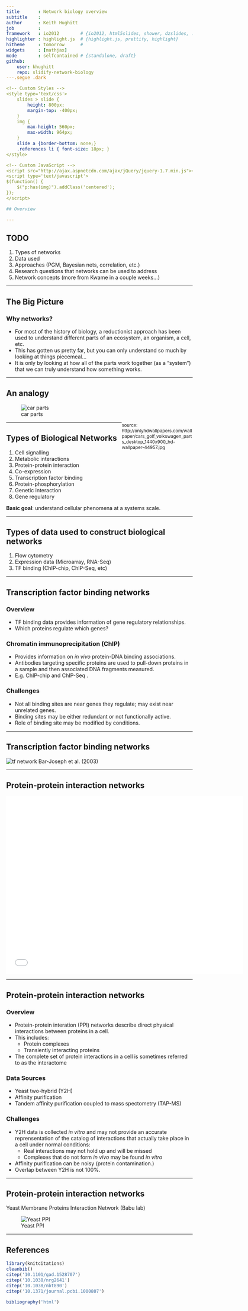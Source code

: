 ```yaml
---
title       : Network biology overview
subtitle    : 
author      : Keith Hughitt
job         : 
framework   : io2012        # {io2012, html5slides, shower, dzslides, ...}
highlighter : highlight.js  # {highlight.js, prettify, highlight}
hitheme     : tomorrow      # 
widgets     : [mathjax]
mode        : selfcontained # {standalone, draft}
github:
    user: khughitt
    repo: slidify-network-biology
---.segue .dark

<!-- Custom Styles -->
<style type='text/css'>
    slides > slide {
        height: 800px;
        margin-top: -400px;
    }
    img {
        max-height: 560px;
        max-width: 964px;
    }
    slide a {border-bottom: none;}
    .references li { font-size: 18px; }
</style>

<!-- Custom JavaScript -->
<script src="http://ajax.aspnetcdn.com/ajax/jQuery/jquery-1.7.min.js"></script>
<script type='text/javascript'>
$(function() {
    $("p:has(img)").addClass('centered');
});
</script>

## Overview

---
```


## TODO

1. Types of networks
2. Data used
3. Approaches (PGM, Bayesian nets, correlation, etc.)
4. Research questions that networks can be used to address
5. Network concepts (more from Kwame in a couple weeks...)

---

## The Big Picture

### Why networks?

- For most of the history of biology, a reductionist approach has been used to
  understand different parts of an ecosystem, an organism, a cell, etc.
- This has gotten us pretty far, but you can only understand so much by looking
  at things piecemeal...
- It is only by looking at how all of the parts work together (as a "system")
  that we can truly understand how something works.

---

## An analogy

![car parts](assets/img/cars_golf_volkswagen_parts_desktop_1440x900_hd-wallpaper-44957.jpg)
<div style='float: right; width: 38%; font-size: 12px;'>source: http://onlyhdwallpapers.com/wallpaper/cars_golf_volkswagen_parts_desktop_1440x900_hd-wallpaper-44957.jpg</div>

---

## Types of Biological Networks

1. Cell signalling
2. Metabolic interactions
3. Protein-protein interaction
4. Co-expression
5. Transcription factor binding
6. Protein-phosphorylation
7. Genetic interaction
8. Gene regulatory

**Basic goal**: understand cellular phenomena at a systems scale.

---

## Types of data used to construct biological networks

1. Flow cytometry
2. Expression data (Microarray, RNA-Seq)
3. TF binding (ChIP-chip, ChIP-Seq, etc)

---

## Transcription factor binding networks

### Overview

- TF binding data provides information of gene <span class='red'>regulatory 
  relationships.</span>
- Which proteins regulate which genes?

### Chromatin immunoprecipitation (ChIP)

- Provides information on *in vivo* protein-DNA binding associations.
- Antibodies targeting specific proteins are used to pull-down proteins in
  a sample and then associated DNA fragments measured.
- E.g. <span class='blue'>ChIP-chip</span> and <span class='blue'>ChIP-Seq
  </span>.

### Challenges

- Not all binding sites are near genes they regulate; may exist near unrelated
  genes.
- Binding sites may be either redundant or not functionally active.
- Role of binding site may be modified by conditions.

---

## Transcription factor binding networks

![tf network](assets/img/nbt890-F1.gif)
<span class='caption'>Bar-Joseph et al. (2003)</span>

---

## Protein-protein interaction networks

<iframe width="640" height="480" src="//www.youtube.com/embed/Ms_ehUVvKKk"
frameborder="0" allowfullscreen></iframe>

---

## Protein-protein interaction networks

### Overview

- Protein-protein interation (PPI) networks describe direct <span class='red'>
  physical interactions</span> between proteins in a cell.
- This includes:
  - Protein complexes
  - Transiently interacting proteins
- The complete set of protein interactions in a cell is sometimes referred to
  as the <span class='red'>interactome</span>

### Data Sources

- <span class='blue'>Yeast two-hybrid (Y2H)</span>
- <span class='blue'>Affinity purification</span>
- <span class='blue'>Tandem affinity purification coupled to mass spectometry
  (TAP-MS)</span>

### Challenges

- Y2H data is collected *in vitro* and may not provide an accurate 
  reprensentation of the catalog of interactions that actually take place in a 
  cell under normal conditions:
  - Real interactions may not hold up and will be missed
  - Complexes that do not form *in vivo* may be found *in vitro*
- Affinity purification can be noisy (protein contamination.)
- Overlap between Y2H is not 100%.


---

## Protein-protein interaction networks

Yeast Membrane Proteins Interaction Network (Babu lab)

![Yeast PPI](assets/img/Figure 3-new.png)




















---

## References

```r
library(knitcitations)
cleanbib()
citep('10.1101/gad.1528707')
citep('10.1038/nrg2641')
citep('10.1038/nbt890')
citep('10.1371/journal.pcbi.1000807')
```

```r
bibliography('html')
```




